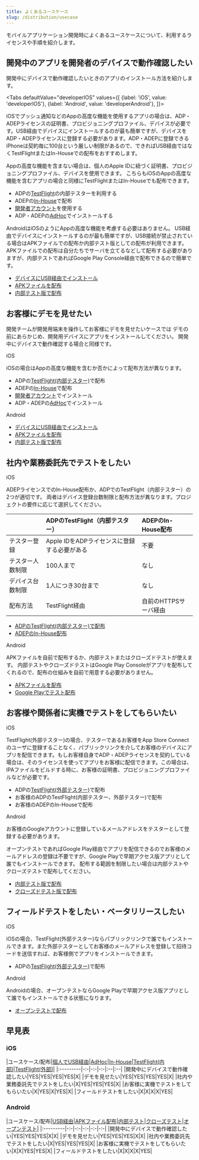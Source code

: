 ```yaml
---
title: よくあるユースケース
slug: /distribution/usecase
---
```



モバイルアプリケーション開発時によくあるユースケースについて、利用するライセンスや手順を紹介します。

## 開発中のアプリを開発者のデバイスで動作確認したい

開発中にデバイスで動作確認したいときのアプリのインストール方法を紹介します。

<!-- textlint-disable ja-technical-writing/sentence-length -->

<Tabs
  defaultValue="developerIOS"
  values={[
    {label: 'iOS', value: 'developerIOS'},
    {label: 'Android', value: 'developerAndroid'},
  ]}>

<!-- textlint-enable ja-technical-writing/sentence-length -->

<TabItem value="developerIOS">

iOSでプッシュ通知などのAppの高度な機能を使用するアプリの場合は、ADP・ADEPライセンスの証明書、プロビジョニングプロファイル、デバイスが必要です。USB経由でデバイスにインストールするのが最も簡単ですが、デバイスをADP・ADEPライセンスに登録する必要があります。ADP・ADEPに登録できるiPhoneは契約毎に100台という厳しい制限があるので、できればUSB経由ではなくTestFlightまたはIn-Houseでの配布をおすすめします。

Appの高度な機能を含まない場合は、個人のApple IDに紐づく証明書、プロビジョニングプロファイル、デバイスを使用できます。
こちらもiOSのAppの高度な機能を含むアプリの場合と同様にTestFlightまたはIn-Houseでも配布できます。

- ADPの[TestFlight](../build/ios/adp_testflight.md)の内部テスターを利用する
- ADEPの[In-House](../build/ios/adep_in_house.md)で配布
- [開発者アカウント](../build/ios/developer_account.md)を使用する
- ADP・ADEPの[AdHoc](../build/ios/adp_local.md)でインストールする

</TabItem>
<TabItem value="developerAndroid">

AndroidはiOSのようにAppの高度な機能を考慮する必要はありません。 USB経由でデバイスにインストールするのが最も簡単ですが、USB接続が禁止されている場合はAPKファイルでの配布か内部テスト版としての配布が利用できます。APKファイルでの配布は自分たちでサーバを立てるなどして配布する必要がありますが、内部テストであればGoogle Play Console経由で配布できるので簡単です。

- [デバイスにUSB経由でインストール](../android-local.md)
- [APKファイルを配布](../android-apk-dist.md)
- [内部テスト版で配布](../android-google-play-test.md)

</TabItem>
</Tabs>

## お客様にデモを見せたい

開発チームが開発用端末を操作してお客様にデモを見せたい​​​​​​​ケースでは
デモの前にあらかじめ、開発用デバイスにアプリをインストールしてください。 開発中にデバイスで動作確認する場合と同様です。

iOS

iOSの場合はAppの高度な機能を含むか否かによって配布方法が異なります。

- ADPの[TestFlight(内部テスター)](../build/ios/adp_testflight.md)で配布
- ADEPの[In-House](../build/ios/adep_in_house.md)で配布
- [開発者アカウント](../build/ios/developer_account.md)でインストール
- ADP・ADEPの[AdHoc](../build/ios/adp_local.md)でインストール

Android

- [デバイスにUSB経由でインストール](../android-local.md)
- [APKファイルを配布](../android-apk-dist.md)
- [内部テスト版で配布](../android-google-play-test.md)

## 社内や業務委託先でテストをしたい

iOS

ADEPライセンスでのIn-House配布か、ADPでのTestFlight（内部テスター）の2つが適切です。
両者はデバイス登録台数制限と配布方法が異なります。プロジェクトの要件に応じて選択してください。

|  |ADPのTestFlight（内部テスター）|ADEPのIn-House配布|
|:-|:---------------------------|:----------------|
|テスター登録|Apple IDをADPライセンスに登録する必要がある|不要|
|テスター人数制限|100人まで|なし|
|デバイス台数制限|1人につき30台まで|なし|
|配布方法 | TestFlight経由|自前のHTTPSサーバ経由|

 - [ADPのTestFlight(内部テスター)で配布](../build/ios/adp_testflight.md)
 - [ADEPのIn-House配布](../build/ios/adep_in_house.md)

Android

APKファイルを自前で配布するか、内部テストまたはクローズドテストが使えます。
内部テストやクローズドテストはGoogle Play Consoleがアプリを配布してくれるので、配布の仕組みを自前で用意する必要がありません。

 - [APKファイルを配布](../android-apk-dist.md)
 - [Google Playでテスト配布](../android-google-play-test.md)


## お客様や関係者に実機でテストをしてもらいたい

iOS

TestFlight(外部テスター)の場合、テスターであるお客様をApp Store Connectのユーザに登録することなく、パブリックリンクを介してお客様のデバイスにアプリを配信できます。もしお客様自身でADP・ADEPライセンスを契約している場合は、そのライセンスを使ってアプリをお客様に配信できます。この場合は、IPAファイルをビルドする時に、お客様の証明書、プロビジョニングプロファイルなどが必要です。

 - ADPの[TestFlight(外部テスター)](../build/ios/adp_testflight.md)で配布
 - お客様のADPのTestFlight(内部テスター、外部テスター)で配布
 - お客様のADEPのIn-Houseで配布

Android

お客様のGoogleアカウントに登録しているメールアドレスをテスターとして登録する必要があります。

オープンテストであればGoogle Play経由でアプリを配信できるのでお客様のメールアドレスの登録は不要ですが、Google Playで早期アクセス版アプリとして誰でもインストールできます。
配布する範囲を制限したい場合は内部テストやクローズテストで配布してください。

 - [内部テスト版で配布](../android-google-play-test.md)
 - [クローズドテスト版で配布](../android-google-play-test.md)

## フィールドテストをしたい・ベータリリースしたい

iOS

iOSの場合、TestFlight(外部テスター)ならパブリックリンクで誰でもインストールできます。また外部テスターとしてお客様のメールアドレスを登録して招待コードを送信すれば、お客様側でアプリをインストールできます。

 - ADPの[TestFlight(外部テスター)](../build/ios/adp_testflight.md)で配布

Android

Androidの場合、オープンテストならGoogle Playで早期アクセス版アプリとして誰でもインストールできる状態になります。

 - [オープンテストで配布](../android-google-play-test.md)

## 早見表

### iOS

|ユースケース/配布|[個人でUSB経由](../build/ios/developer_account.md)|[AdHoc](../build/ios/adp_local.md)|[In-House](../build/ios/adep_in_house.md)|[TestFlight(内部)](../build/ios/adp_testflight.md)|[TestFlight(外部)](../build/ios/adp_testflight.md)|
|:---------|-:-|-:-|-:-|:--|:--|
|開発中にデバイスで動作確認したい|YES|YES|YES|YES|X|
|デモを見せたい|YES|YES|YES|YES|X|
|社内や業務委託先でテストをしたい|X|YES|YES|YES|X|
|お客様に実機でテストをしてもらいたい|X|YES|X|YES|X|
|フィールドテストをしたい|X|X|X|X|YES|

### Android

|ユースケース/配布|[USB経由](../android-local.md)|[APKファイル配布](../android-apk-dist.md)|[内部テスト](../android-google-play-test.md)|[クローズテスト](../android-google-play-test.md)|[オープンテスト](../android-google-play-test.md)|
|:---------|-:-|-:-|-:-|-:-|-:-|
|開発中にデバイスで動作確認したい|YES|YES|YES|X|X|
|デモを見せたい|YES|YES|YES|X|X|
|社内や業務委託先でテストをしたい|X|YES|YES|YES|X|
|お客様に実機でテストをしてもらいたい|X|X|YES|YES|X|
|フィールドテストをしたい|X|X|X|X|YES|

